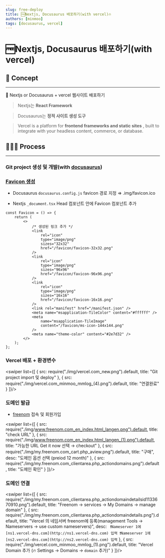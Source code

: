 ```yaml
---
slug: free-deploy
title: 🆓Nextjs, Docusaurus 배포하기(with vercel)🔥
authors: [minmoo]
tags: [docusaurus, vercel]
---
```


# 🆓Nextjs, Docusaurus 배포하기(with vercel)

## 💬 Concept

---

<aside>
📌 Nextjs or Docusaurus + vercel 웹사이트 배포하기

</aside>

> Nextjs는 **React Framework**

> Docusaurus는 **정적 사이트 생성 도구**
> 

> Vercel is a platform for **frontend frameworks and static sites**
, built to integrate with your headless content, commerce, or database.
> 

## 🧑🏻‍💻 Process

---

### Git project 생성 및 개발(with [docusaurus](https://docusaurus.io/ko/))

### [Favicon 생성](https://www.favicon-generator.org/)

- Docusaurus
`docusaurus.config.js` favicon 경로 지정 ⇒ .img/favicon.ico

- Nextjs
`_document.tsx` Head 컴포넌트 안에 Favicon 컴포넌트 추가

```tsx
const Favicon = () => {
	return (
		<>
			/* 생성된 링크 추가 */
			<link
				rel="icon"
				type="image/png"
				sizes="32x32"
				href="/favicon/favicon-32x32.png"
			/>
			<link
				rel="icon"
				type="image/png"
				sizes="96x96"
				href="/favicon/favicon-96x96.png"
			/>
			<link
				rel="icon"
				type="image/png"
				sizes="16x16"
				href="/favicon/favicon-16x16.png"
			/>
			<link rel="manifest" href="/manifest.json" />
			<meta name="msapplication-TileColor" content="#ffffff" />
			<meta
				name="msapplication-TileImage"
				content="/favicon/ms-icon-144x144.png"
			/>
			<meta name="theme-color" content="#2e7d32" />
		</>
	);
};

```



### Vercel 배포 + 환경변수
<swiper list={[
    {
        src: require("./img/vercel.com_new.png").default,
        title: "Git project import 및 deploy"
    },
    {
        src: require("./img/vercel.com_minmoo_mmlog_(4).png").default,
        title: "연결완료"
    }
]}/>

### 도메인 발급

- [freenom](https://www.freenom.com/en/index.html?lang=en) 접속 및 회원가입

<swiper list={[
    {
        src: require("./img/www.freenom.com_en_index.html_langen.png").default,
        title: "check URL"
    },
    {
        src: require("./img/www.freenom.com_en_index.html_langen_(1).png").default,
        title: "가능한 URL Get it now 선택 → checkout"
    },
    {
        src: require("./img/my.freenom.com_cart.php_aview.png").default,
        title: "구매",
        desc: "도메인 옵션 선택 (preiod 12 month)"
    },
    {
        src: require("./img/my.freenom.com_clientarea.php_actiondomains.png").default,
        title: "도메인 확인"
    }
]}/>


### 도메인 연결

<swiper list={[
    {
        src: require("./img/my.freenom.com_clientarea.php_actiondomaindetailsid1133670910.png").default,
        title: "Freenom → services → My Domains → manage domain"
    },
    {
        src: require("./img/my.freenom.com_clientarea.php_actiondomaindetails.png").default,
        title: "Vercel 의 네임서버 freenom에 등록(management Tools → Nameservers  → use custom nameservers)",
        desc: ` ❗Nameserver 1에 [ns1.vercel-dns.com](http://ns1.vercel-dns.com) 입력
    ❗Nameserver 1에 [ns2.vercel-dns.com](http://ns2.vercel-dns.com) 입력`
    },
    {
        src: require("./img/vercel.com_minmoo_mmlog_(1).png").default,
        title: "Vercel Domain 추가 (🔥 Settings → Domains → `domain` 추가)"
    }
]}/>